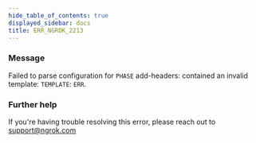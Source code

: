 ```yaml
---
hide_table_of_contents: true
displayed_sidebar: docs
title: ERR_NGROK_2213
---
```


### Message

Failed to parse configuration for `PHASE` add-headers: contained an invalid template: `TEMPLATE`: `ERR`.

<ErrorDetails />

### Further help

If you're having trouble resolving this error, please reach out to [support@ngrok.com](mailto:support@ngrok.com?subject=Help%20with%20ERR_NGROK_2213)
